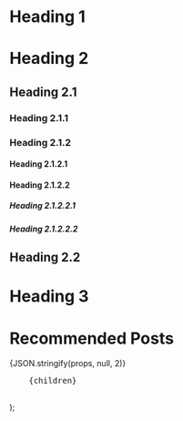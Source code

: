 
<ContentTable tocData={props.toc} />

# Heading 1

# Heading 2

## Heading 2.1

### Heading 2.1.1

### Heading 2.1.2

#### Heading 2.1.2.1

#### Heading 2.1.2.2

##### Heading 2.1.2.2.1

##### Heading 2.1.2.2.2

## Heading 2.2

# Heading 3

# Recommended Posts


<div>{JSON.stringify(props, null, 2)}</div>


  <pre style={{backgroundColor: 'aquamarine'}}>
    {children}
  </pre>
);